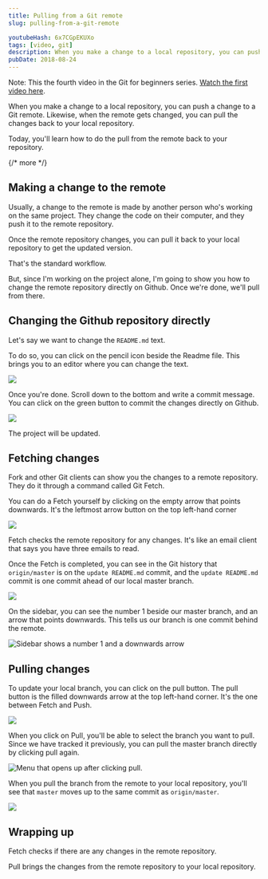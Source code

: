 ```yaml
---
title: Pulling from a Git remote
slug: pulling-from-a-git-remote

youtubeHash: 6x7CGpEKUXo
tags: [video, git]
description: When you make a change to a local repository, you can push a change to a Git remote. Likewise, when the remote gets changed, you can pull the changes back to your local repository.
pubDate: 2018-08-24
---
```


Note: This the fourth video in the Git for beginners series. [Watch the first video here][1].

When you make a change to a local repository, you can push a change to a Git remote. Likewise, when the remote gets changed, you can pull the changes back to your local repository.

Today, you'll learn how to do the pull from the remote back to your repository.

{/* more */}

## Making a change to the remote

Usually, a change to the remote is made by another person who's working on the same project. They change the code on their computer, and they push it to the remote repository.

Once the remote repository changes, you can pull it back to your local repository to get the updated version.

That's the standard workflow.

But, since I'm working on the project alone, I'm going to show you how to change the remote repository directly on Github. Once we're done, we'll pull from there.

## Changing the Github repository directly

Let's say we want to change the `README.md` text.

To do so, you can click on the pencil icon beside the Readme file. This brings you to an editor where you can change the text.

<Image src="/assets/2018/git-pull/edit-readme.png" caption="Github's editor" />

Once you're done. Scroll down to the bottom and write a commit message. You can click on the green button to commit the changes directly on Github.

<Image
  src="/assets/2018/git-pull/edit-readme-commit.png"
  caption="Committing the changes"
/>

The project will be updated.

## Fetching changes

Fork and other Git clients can show you the changes to a remote repository. They do it through a command called Git Fetch.

You can do a Fetch yourself by clicking on the empty arrow that points downwards. It's the leftmost arrow button on the top left-hand corner

<Image src="/assets/2018/git-pull/fetch.png" caption="The fetch button" />

Fetch checks the remote repository for any changes. It's like an email client that says you have three emails to read.

Once the Fetch is completed, you can see in the Git history that `origin/master` is on the `update README.md` commit, and the `update README.md` commit is one commit ahead of our local master branch.

<Image
  src="/assets/2018/git-pull/history-1.png"
  caption="`origin/master` tag is one commit ahead of the `master` tag."
/>

On the sidebar, you can see the number 1 beside our master branch, and an arrow that points downwards. This tells us our branch is one commit behind the remote.

<Image
  src="/assets/2018/git-pull/branch"
  alt="Sidebar shows a number 1 and a downwards arrow"
  caption="The master branch on the side tells us the same information—our master branch is one commit behind the remote."
/>

## Pulling changes

To update your local branch, you can click on the pull button. The pull button is the filled downwards arrow at the top left-hand corner. It's the one between Fetch and Push.

<Image src="/assets/2018/git-pull/pull.png" caption="The pull button" />

When you click on Pull, you'll be able to select the branch you want to pull. Since we have tracked it previously, you can pull the master branch directly by clicking pull again.

<Image
  src="/assets/2018/git-pull/pull-menu"
  alt="Menu that opens up after clicking pull."
  caption="Click on pull again to pull changes"
/>

When you pull the branch from the remote to your local repository, you'll see that `master` moves up to the same commit as `origin/master`.

<Image
  src="/assets/2018/git-pull/history-2.png"
  caption="`master` and `origin/master` are on the same commit again."
/>

## Wrapping up

Fetch checks if there are any changes in the remote repository.

Pull brings the changes from the remote repository to your local repository.

[1]: /blog/setting-up-git
